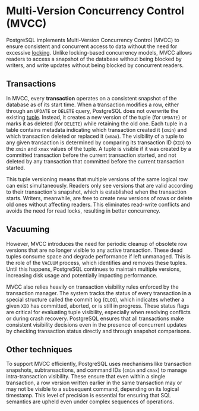 # Multi-Version Concurrency Control (MVCC)

PostgreSQL implements Multi-Version Concurrency Control (MVCC) to ensure consistent and concurrent access to data without the need for excessive [locking](https://en.wikipedia.org/wiki/Lock_(computer_science)). Unlike locking-based concurrency models, MVCC allows readers to access a snapshot of the database without being blocked by writers, and write updates without being blocked by concurrent readers.

## Transactions

In MVCC, every **transaction** operates on a consistent snapshot of the database as of its start time. When a transaction modifies a row, either through an `UPDATE` or `DELETE` query, PostgreSQL does not overwrite the existing [tuple](/database/postgres/tuple). Instead, it creates a new version of the tuple (for `UPDATE`) or marks it as deleted (for `DELETE`) while retaining the old one. Each tuple in a table contains metadata indicating which transaction created it (`xmin`) and which transaction deleted or replaced it (`xmax`). The visibility of a tuple to any given transaction is determined by comparing its transaction ID (`XID`) to the `xmin` and `xmax` values of the tuple. A tuple is visible if it was created by a committed transaction before the current transaction started, and not deleted by any transaction that committed before the current transaction started.

This tuple versioning means that multiple versions of the same logical row can exist simultaneously. Readers only see versions that are valid according to their transaction's snapshot, which is established when the transaction starts. Writers, meanwhile, are free to create new versions of rows or delete old ones without affecting readers. This eliminates read-write conflicts and avoids the need for read locks, resulting in better concurrency.

## Vacuuming

However, MVCC introduces the need for periodic cleanup of obsolete row versions that are no longer visible to any active transaction. These dead tuples consume space and degrade performance if left unmanaged. This is the role of the `VACUUM` process, which identifies and removes these tuples. Until this happens, PostgreSQL continues to maintain multiple versions, increasing disk usage and potentially impacting performance.

MVCC also relies heavily on transaction visibility rules enforced by the transaction manager. The system tracks the status of every transaction in a special structure called the commit log (`CLOG`), which indicates whether a given `XID` has committed, aborted, or is still in progress. These status flags are critical for evaluating tuple visibility, especially when resolving conflicts or during crash recovery. PostgreSQL ensures that all transactions make consistent visibility decisions even in the presence of concurrent updates by checking transaction status directly and through snapshot comparisons.

## Other techniques

To support MVCC efficiently, PostgreSQL uses mechanisms like transaction snapshots, subtransactions, and command IDs (`cmin` and `cmax`) to manage intra-transaction visibility. These ensure that even within a single transaction, a row version written earlier in the same transaction may or may not be visible to a subsequent command, depending on its logical timestamp. This level of precision is essential for ensuring that SQL semantics are upheld even under complex sequences of operations.
